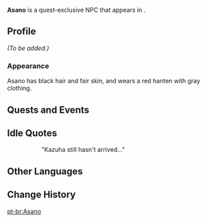 {{Meta
<!-- Remove this template after adding the missing info -->
|missing_NPC_profile  = yes
}}
{{Character Infobox
|type             = Quest NPC
|image            = NPC Asano.png
|region           = Inazuma
|location         = Inazuma
}}
'''Asano''' is a quest-exclusive NPC that appears in {{Quest|Upon the Plain, a Purple Shadow}}.

==Profile==
<!-- Detailed story/lore information goes here. -->
''(To be added.)''

===Appearance===
<!-- Keep appearance section short and concise. Limit to 2 paragraphs with 3-4 sentences each. -->
Asano has black hair and fair skin, and wears a red hanten with gray clothing.

==Quests and Events==
{{Quests and Events}}

==Idle Quotes==
{{Dialogue Start}}
:: {{A|vo wylq101 7 asano 01.ogg}} "Kazuha still hasn't arrived..."
{{Dialogue End}}

==Other Languages==
{{Other Languages
|default_hidden = 1
|en      = Asano
|zhs     = 浅野
|zhs_rm  = Qiǎnyě
|zht     = 淺野
|zht_rm  = Qiǎnyě
|ja      = 浅野
|ja_rm   = Asano
|ko      = 아사노
|es      = Asano
|fr      = Asano
|ru      = Асано
|th      = Asano
|vi      = Asano
|de      = Asano
|id      = Asano
|pt      = Asano
|tr      = Asano
|it      = Asano
}}

==Change History==
{{Change History|2.8}}
<!--
==References==
{{Reflist}}
-->

[[pt-br:Asano]]